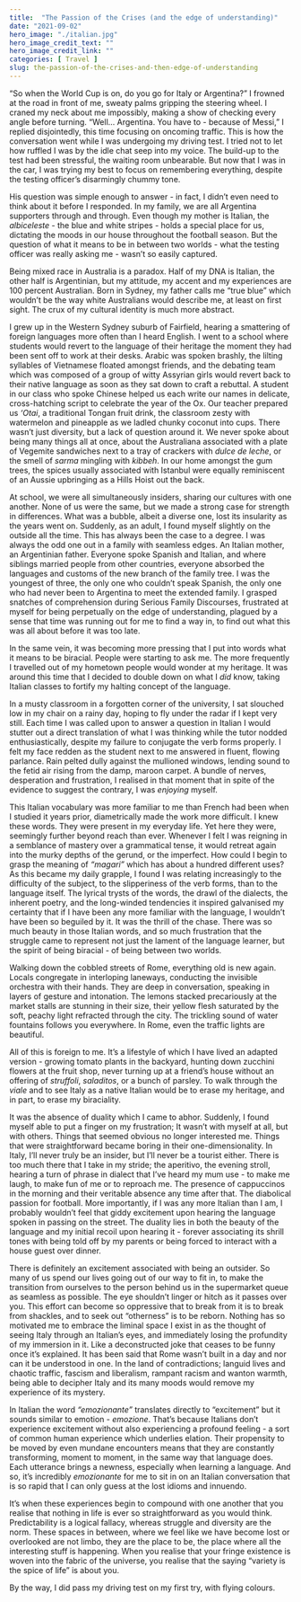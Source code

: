 ```yaml
---
title:  "The Passion of the Crises (and the edge of understanding)"
date: "2021-09-02"
hero_image: "./italian.jpg"
hero_image_credit_text: ""
hero_image_credit_link: ""
categories: [ Travel ]
slug: the-passion-of-the-crises-and-then-edge-of-understanding
---
```


“So when the World Cup is on, do you go for Italy or Argentina?” 
I frowned at the road in front of me, sweaty palms gripping the steering wheel. I craned my neck about me impossibly, making a show of checking every angle before turning. 
“Well… Argentina. You have to - because of Messi,” I replied disjointedly, this time focusing on oncoming traffic. This is how the conversation went while I was undergoing my driving test. I tried not to let how ruffled I was by the idle chat seep into my voice. The build-up to the test had been stressful, the waiting room unbearable. But now that I was in the car, I was trying my best to focus on remembering everything, despite the testing officer’s disarmingly chummy tone. 

His question was simple enough to answer - in fact, I didn’t even need to think about it before I responded. In my family, we are all Argentina supporters through and through. Even though my mother is Italian, the *albiceleste* - the blue and white stripes - holds a special place for us, dictating the moods in our house throughout the football season. But the question of what it means to be in between two worlds - what the testing officer was really asking me - wasn’t so easily captured.

Being mixed race in Australia is a paradox. Half of my DNA is Italian, the other half is Argentinian, but my attitude, my accent and my experiences are 100 percent Australian. Born in Sydney, my father calls me “true blue” which wouldn’t be the way white Australians would describe me, at least on first sight. The crux of my cultural identity is much more abstract. 

I grew up in the Western Sydney suburb of Fairfield, hearing a smattering of foreign languages more often than I heard English. I went to a school where students would revert to the language of their heritage the moment they had been sent off to work at their desks. Arabic was spoken brashly, the lilting syllables of Vietnamese floated amongst friends, and the debating team which was composed of a group of witty Assyrian girls would revert back to their native language as soon as they sat down to craft a rebuttal. A student in our class who spoke Chinese helped us each write our names in delicate, cross-hatching script to celebrate the year of the Ox. Our teacher prepared us *‘Otai*, a traditional Tongan fruit drink, the classroom zesty with watermelon and pineapple as we ladled chunky coconut into cups. There wasn’t just diversity, but a lack of question around it. We never spoke about being many things all at once, about the Australiana associated with a plate of Vegemite sandwiches next to a tray of crackers with *dulce de leche*, or the smell of *sarma* mingling with *kibbeh*. In our home amongst the gum trees, the spices usually associated with Istanbul were equally reminiscent of an Aussie upbringing as a Hills Hoist out the back.

At school, we were all simultaneously insiders, sharing our cultures with one another. None of us were the same, but we made a strong case for strength in differences. What was a bubble, albeit a diverse one, lost its insularity as the years went on. Suddenly, as an adult, I found myself slightly on the outside all the time. This has always been the case to a degree. I was always the odd one out in a family with seamless edges. An Italian mother, an Argentinian father. Everyone spoke Spanish and Italian, and where siblings married people from other countries, everyone absorbed the languages and customs of the new branch of the family tree. I was the youngest of three, the only one who couldn’t speak Spanish, the only one who had never been to Argentina to meet the extended family. I grasped snatches of comprehension during Serious Family Discourses, frustrated at myself for being perpetually on the edge of understanding, plagued by a sense that time was running out for me to find a way in, to find out what this was all about before it was too late. 

In the same vein, it was becoming more pressing that I put into words what it means to be biracial. People were starting to ask me. The more frequently I travelled out of my hometown people would wonder at my heritage. It was around this time that I decided to double down on what I *did* know, taking Italian classes to fortify my halting concept of the language. 

In a musty classroom in a forgotten corner of the university, I sat slouched low in my chair on a rainy day, hoping to fly under the radar if I kept very still. Each time I was called upon to answer a question in Italian I would stutter out a direct translation of what I was thinking while the tutor nodded enthusiastically, despite my failure to conjugate the verb forms properly. I felt my face redden as the student next to me answered in fluent, flowing parlance. Rain pelted dully against the mullioned windows, lending sound to the fetid air rising from the damp, maroon carpet. A bundle of nerves, desperation and frustration, I realised in that moment that in spite of the evidence to suggest the contrary, I was *enjoying* myself.  

This Italian vocabulary was more familiar to me than French had been when I studied it years prior, diametrically made the work more difficult. I knew these words. They were present in my everyday life. Yet here they were, seemingly further beyond reach than ever. Whenever I felt I was reigning in a semblance of mastery over a grammatical tense, it would retreat again into the murky depths of the gerund, or the imperfect. How could I begin to grasp the meaning of *“magari”* which has about a hundred different uses? As this became my daily grapple, I found I was relating increasingly to the difficulty of the subject, to the slipperiness of the verb forms, than to the language itself. The lyrical trysts of the words, the drawl of the dialects, the inherent poetry, and the long-winded tendencies it inspired galvanised my certainty that if I have been any more familiar with the language, I wouldn’t have been so beguiled by it. It was the thrill of the chase. There was so much beauty in those Italian words, and so much frustration that the struggle came to represent not just the lament of the language learner, but the spirit of being biracial - of being between two worlds. 

Walking down the cobbled streets of Rome, everything old is new again. Locals congregate in interloping laneways, conducting the invisible orchestra with their hands. They are deep in conversation, speaking in layers of gesture and intonation. The lemons stacked precariously at the market stalls are stunning in their size, their yellow flesh saturated by the soft, peachy light refracted through the city. The trickling sound of water fountains follows you everywhere. In Rome, even the traffic lights are beautiful. 

All of this is foreign to me. It’s a lifestyle of which I have lived an adapted version - growing tomato plants in the backyard, hunting down zucchini flowers at the fruit shop, never turning up at a friend’s house without an offering of *struffoli*, *saladitos*, or a bunch of parsley. To walk through the *viale* and to see Italy as a native Italian would be to erase my heritage, and in part, to erase my biraciality. 

It was the absence of duality which I came to abhor. Suddenly, I found myself able to put a finger on my frustration; It wasn’t with myself at all, but with others. Things that seemed obvious no longer interested me. Things that were straightforward became boring in their one-dimensionality. In Italy, I’ll never truly be an insider, but I’ll never be a tourist either. There is too much there that I take in my stride; the aperitivo, the evening stroll, hearing a turn of phrase in dialect that I’ve heard my mum use - to make me laugh, to make fun of me or to reproach me. The presence of cappuccinos in the morning and their veritable absence any time after that. The diabolical passion for football. More importantly, if I was any more Italian than I am, I probably wouldn’t feel that giddy excitement upon hearing the language spoken in passing on the street. The duality lies in both the beauty of the language and my initial recoil upon hearing it - forever associating its shrill tones with being told off by my parents or being forced to interact with a house guest over dinner. 

There is definitely an excitement associated with being an outsider. So many of us spend our lives going out of our way to fit in, to make the transition from ourselves to the person behind us in the supermarket queue as seamless as possible. The eye shouldn’t linger or hitch as it passes over you. This effort can become so oppressive that to break from it is to break from shackles, and to seek out “otherness” is to be reborn. Nothing has so motivated me to embrace the liminal space I exist in as the thought of seeing Italy through an Italian’s eyes, and immediately losing the profundity of my immersion in it. Like a deconstructed joke that ceases to be funny once it’s explained. It has been said that Rome wasn’t built in a day and nor can it be understood in one. In the land of contradictions; languid lives and chaotic traffic, fascism and liberalism, rampant racism and wanton warmth, being able to decipher Italy and its many moods would remove my experience of its mystery. 

In Italian the word *“emozionante”* translates directly to “excitement” but it sounds similar to emotion - *emozione*. That’s because Italians don’t experience excitement without also experiencing a profound feeling - a sort of common human experience which underlies elation. Their propensity to be moved by even mundane encounters means that they are constantly transforming, moment to moment, in the same way that language does. Each utterance brings a newness, especially when learning a language. And so, it’s incredibly *emozionante* for me to sit in on an Italian conversation that is so rapid that I can only guess at the lost idioms and innuendo. 

It’s when these experiences begin to compound with one another that you realise that nothing in life is ever so straightforward as you would think. Predictability is a logical fallacy, whereas struggle and diversity are the norm. These spaces in between, where we feel like we have become lost or overlooked are not limbo, they are the place to be, the place where all the interesting stuff is happening. When you realise that your fringe existence is woven into the fabric of the universe, you realise that the saying “variety is the spice of life” is about you. 

By the way, I did pass my driving test on my first try, with flying colours.
